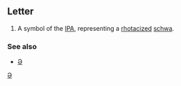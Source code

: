==Letter==
'''{{IPAchar|ɚ}}'''

#A symbol of the [[IPA]], representing a [[rhotacized]] [[schwa]].

===See also===
*[[ə|Ə]]

[[Category:Latin letters|Ə]]